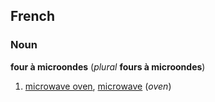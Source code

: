 ==French==
===Noun===
'''four à microondes''' (''plural'' '''fours à microondes''')

#[[microwave oven]], [[microwave]] (''oven'')